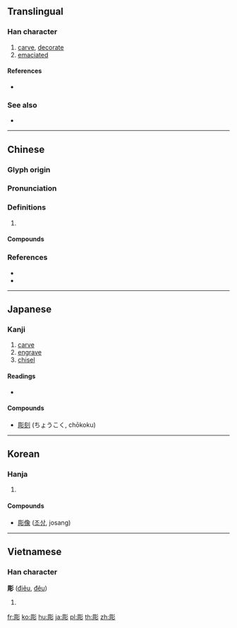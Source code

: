 {{character info/new}}
{{also|雕}}
==Translingual==

===Han character===
{{Han char|rn=59|rad=彡|as=08|sn=11|four=72222|canj=BRHHH|ids=⿰周彡}}

# [[carve]], [[decorate]]
# [[emaciated]]

====References====
* {{Han ref|kx=0363.230|dkj=09995|dj=0683.030|hdz=20855.040|uh=5F6B|ud=24427|bh=B16E|bd=45422}}

===See also===
* {{l|mul|雕}}

----

==Chinese==
{{zh-forms}}

===Glyph origin===
{{Han etym}}

===Pronunciation===
{{zh-pron
|m=diāo
|c=tiu1,diu1
|mn=tiau
|mc=y
|oc=y
|cat=
}}

===Definitions===
{{zh-hanzi}}

# {{rfdef|zh}}

====Compounds====
{{zh-der|彫刻|彫勵|彫啄|彫喪|彫弓|彫敝|彫梁畫棟|彫殘|彫牆|彫瑑|彫蟲|彫蟲篆刻|彫謝|彫零|彫章鏤句|彫颼|彫騷|文擅彫龍|朽棘不彫|民生彫敝|花彫}}

===References===
* {{R:twedu|A01272}}
* {{R:yue:Hanzi}}

----

==Japanese==

===Kanji===
{{ja-kanji|grade=c|rs=彡08}}

# [[carve]]
# [[engrave]]
# [[chisel]]

====Readings====
* {{ja-readings|on=[[ちょう]] (chō)|kun=[[ほる]] (horu)}}

====Compounds====
* [[彫刻]] (ちょうこく, chōkoku)

----

==Korean==

===Hanja===
{{ko-hanja|hangeul=조|eumhun=|rv=jo|mr=cho|y=co}}

# {{defn|lang=ko|sort=彡08}}

====Compounds====
* [[彫像]] ([[조상]], josang)

----

==Vietnamese==

===Han character===
'''彫''' ([[điêu]], [[đêu]])

# {{defn|lang=vi}}

[[fr:彫]]
[[ko:彫]]
[[hu:彫]]
[[ja:彫]]
[[pl:彫]]
[[th:彫]]
[[zh:彫]]